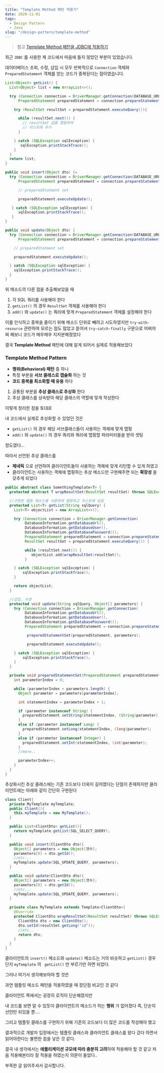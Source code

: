 ```yaml
---
title: "Template Method 패턴 적용기"
date: 2020-11-01
tags:
  - Design Pattern
  - Java
slug: "/design-pattern/template-method"
---
```


> 참고
[Template Method 패턴을 JDBC에 적용하기](https://javacan.tistory.com/entry/116)

최근 <code>JDBC</code> 를 사용한 제 코드에서 마음에 들지 않았던 부분이 있었습니다.

데이터베이스 조회, 수정, 삽입 시 모두
반복적으로 <code>Connection</code> 객체와 <code>PreparedStatement</code> 객체를 얻는 코드가 중복된다는 점이였습니다.


```java
List<Object> getList() {
  List<Object> list = new ArrayList<>();

  try (Connection connection = DriverManager.getConnection(DATABASE_URL, DATABASE_USER, DATABASE_PASSWORD);
      PreparedStatement preparedStatement = connection.prepareStatement(SQL_SELECT_QUERY)){

    try (ResultSet resultSet = preparedStatement.executeQuery()){

      while (resultSet.next()) {
        // resultSet 값을 맵핑하여
        // 리스트에 추가
      }

    } catch (SQLException sqlException) {
       sqlException.printStackTrace();
    }
  }
  return list;
}
```

```java
public void insert(Object dto) {=
  try (Connection connection = DriverManager.getConnection(DATABASE_URL, DATABASE_USER, DATABASE_PASSWORD);
      PreparedStatement preparedStatement = connection.prepareStatement(SQL_INSERT_QUERY)) {

      // preparedStatment set

      preparedStatement.executeUpdate();

   } catch (SQLException sqlException) {
      sqlException.printStackTrace();
   }
}
```

```java
public void update(Object dto) {
  try (Connection connection = DriverManager.getConnection(DATABASE_URL, DATABASE_USER, DATABASE_PASSWORD);
      PreparedStatement preparedStatement = connection.prepareStatement(SQL_UPDATE_QUERY)) {

    // preparedStatment set

    preparedStatement.executeUpdate();

  } catch (SQLException sqlException) {
    sqlException.printStackTrace();
  }
}
```

위 메소드의 다른 점을 추출해보았을 때

1. 각 SQL 쿼리를 사용해야 한다
2. <code>getList()</code> 의 경우 <code>ResultSet</code> 객체를 사용해야 한다
3. <code>add()</code> 와 <code>update()</code> 는 쿼리에 맞게 <code>PreparedStatement</code> 객체를 설정해야 한다

이를 인식하고 중복을 줄이기 위해 메소드 단위로 빼려고 시도하였지만
<code>try-with-resource</code> 관련하여 모르는 점도 많았고
뜯어서 <code>try-catch-finally</code> 구문으로 어찌어찌 해보니
코드가 매우매우 지저분해졌었다

결국 **Template Method** 패턴에 대해 알게 되어서 실제로 적용해보았다

### Template Method Pattern

- **행위(Behavioral) 패턴** 중 하나
- 특정 부분을 **서브 클래스로 캡슐화** 하는 것
- **코드 중복을 최소화할 때 유용** 하다

1. 공통된 부분을 **추상 클래스로 추상화** 한다
2. 추상 클래스를 상속받아 해당 클래스의 역할에 맞게 작성한다

이렇게 정리한 점을 토대로

내 코드에서 실제로 추상화할 수 있었던 것은
- <code>getList()</code> 의 경우 해당 서브클래스들이 사용하는 객체에 맞게 맵핑
- <code>add()</code> 와 <code>update()</code> 의 경우 쿼리와 쿼리에 맵핑할 파라미터들을 받아 셋팅

정도였다...

따라서 선언된 추상 클래스를
- **제네릭** 으로 선언하여 클라이언트들이 사용하는 객체에 맞게 리턴할 수 있게 하였고
- 클라이언트는 사용하는 객체에 맵핑하는 추상 메소드만 구현해주면 되는 **확장성** 을 갖추게 되었다


```java
public abstract class SomethingTemplate<T> {
  protected abstract T wrapResultSet(ResultSet resultSet) throws SQLException;

  //구현한 맵핑 메소드를 사용하여 맵핑하고 리스트에 담음
  protected List<T> getList(String sqlQuery) {
    List<T> objectList = new ArrayList<>();

    try (Connection connection = DriverManager.getConnection(
         DatabaseInformation.getDatabaseUrl(),
         DatabaseInformation.getDatabaseUser(),
         DatabaseInformation.getDatabasePassword());
         PreparedStatement preparedStatement = connection.prepareStatement(sqlQuery);
         ResultSet resultSet = preparedStatement.executeQuery()) {

         while (resultSet.next()) {
            objectList.add(wrapResultSet(resultSet));
         }

    } catch (SQLException sqlException) {
        sqlException.printStackTrace();
    }

    return objectList;
  }

  //삽입, 수정
  protected void update(String sqlQuery, Object[] parameters) {
    try (Connection connection = DriverManager.getConnection(
         DatabaseInformation.getDatabaseUrl(),
         DatabaseInformation.getDatabaseUser(),
         DatabaseInformation.getDatabasePassword());
         PreparedStatement preparedStatement = connection.prepareStatement(sqlQuery)) {

          preparedStatementSet(preparedStatement, parameters);

          preparedStatement.executeUpdate();

    } catch (SQLException sqlException) {
        sqlException.printStackTrace();
    }
  }

  private void preparedStatementSet(PreparedStatement preparedStatement, Object[] parameters) throws SQLException {
    int parameterIndex = 0;

    while (parameterIndex < parameters.length) {
      Object parameter = parameters[parameterIndex];

      int statementIndex = parameterIndex + 1;

      if (parameter instanceof String) {
        preparedStatement.setString(statementIndex, (String)parameter);
      }
      else if (parameter instanceof Long) {
        preparedStatement.setLong(statementIndex, (long)parameter);
      }
      else if (parameter instanceof Integer) {
        preparedStatement.setInt(statementIndex, (int)parameter);
      }
      //more..

      parameterIndex++;
    }
  }
}
```

추상화시킨 추상 클래스에는 기존 코드보다 더욱이 길어졌다는 단점이 존재하지만
클라이언트에는 아래와 같이 간단히 구현된다

```java
class Client{
  private MyTemplate myTemplate;
  public Client(){
    this.myTemplate = new MyTemplate();
  }

  public List<ClientDto> getList(){
    return myTemplate.getList(SQL_SELECT_QUERY);
  }

  public void insert(ClientDto dto){
    Object[] parameters = new Object[갯수];
    parameters[0] = dto.getId();
    //etc...
    myTemplate.update(SQL_UPDATE_QUERY, parameters);
  }

  public void update(ClientDto dto){
    Object[] parameters = new Object[갯수];
    parameters[0] = dto.getId();
    //etc...
    myTemplate.update(SQL_UPDATE_QUERY, parameters);
  }

  private class MyTemplate extends Template<ClientDto>{
    @Override
    protected ClientDto wrapResultSet(ResultSet resultSet) throws SQLException{
      ClientDto dto = new ClientDto();
      dto.setId(resultSet.getLong("id"));
      //etc..
      return dto;
    }
  }
}
```

클라이언트의 <code>insert()</code> 메소드와 <code>update()</code> 메소드는 거의 비슷하고 <code>getList()</code> 경우 단지 <code>myTemplate</code> 의 <code> getList()</code> 만 부르기만 하면 되었다.

그러나 여기서 생각해보아야 할 것은

과연 템플릿 메소드 패턴을 적용하였을 때 장단점 비교인 것 같다

클라이언트 쪽에서는 굉장히 로직이 단순해졌지만

내 코드를 보면 알 수 있듯이 클라이언트의 메소드가 하는 **행위** 가 없어졌다
즉, 단순히 선언만 되있을 뿐....

그리고 템플릿 클래스를 구현하기 위해 기존의 코드보다 더 많은 코드를 작성해야 했고

결과적으로 개발자 입장에서는 템플릿 클래스와 클라이언트 클래스를 왔다 갔다 하면서 읽어야한다는 불편한 점을 낳은 것 같다.

결국 내 생각에서는 **애플리케이션 규모에 따라 충분히 고려**하여 적용해야 할 것 같고
처음 적용해본터라 잘 적용을 하였는지 의문이 들었다..




부족한 글 읽어주셔서 감사합니다.
